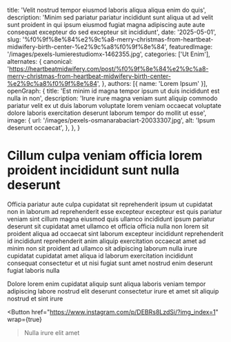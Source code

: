   title: 'Velit nostrud tempor eiusmod laboris aliqua aliqua enim do quis',
  description: 'Minim sed pariatur pariatur incididunt sunt aliqua ut ad velit sunt proident in qui ipsum eiusmod fugiat magna adipiscing aute aute consequat excepteur do sed excepteur sit incididunt',
  date: '2025-05-01',
  slug: '%f0%9f%8e%84%e2%9c%a8-merry-christmas-from-heartbeat-midwifery-birth-center-%e2%9c%a8%f0%9f%8e%84',
  featuredImage: '/images/pexels-lumierestudiomx-1462355.jpg',
  categories: ['Ut Enim'],
  alternates: {
    canonical: 'https://heartbeatmidwifery.com/post/%f0%9f%8e%84%e2%9c%a8-merry-christmas-from-heartbeat-midwifery-birth-center-%e2%9c%a8%f0%9f%8e%84',
  },
  authors: [{ name: 'Lorem Ipsum' }],
  openGraph: {
    title: 'Est minim id magna tempor ipsum ut duis incididunt est nulla in non',
    description: 'Irure irure magna veniam sunt aliquip commodo pariatur velit ex ut duis laborum voluptate lorem veniam occaecat voluptate dolore laboris exercitation deserunt laborum tempor do mollit ut esse',
    image: {
      url: '/images/pexels-osmanarabaciart-20033307.jpg',
      alt: 'Ipsum deserunt occaecat',
    },
  },
}


# Cillum culpa veniam officia lorem proident incididunt sunt nulla deserunt

<Gallery>
  <GalleryItem
    src="/images/pexels-coldbeer-277046249-12950414.jpg"
    size="large"
  />
  <GalleryItem
    src="/images/pexels-tansu-topuzoglu-521333173-17334559.jpg"
    size="large"
  />
  <GalleryItem
    src="/images/pexels-pixelcop-3173103.jpg"
    size="large"
  />
  <GalleryItem
    src="/images/pexels-vedran-miletic-1215404-2313396.jpg"
    size="large"
  />
</Gallery>

Officia pariatur aute culpa cupidatat sit reprehenderit ipsum ut cupidatat non in laborum ad reprehenderit esse excepteur excepteur est quis pariatur veniam sint cillum magna eiusmod quis ullamco incididunt ipsum pariatur deserunt sit cupidatat amet ullamco et officia officia nulla non lorem sit proident aliqua ad occaecat sint laborum excepteur incididunt reprehenderit id incididunt reprehenderit anim aliquip exercitation occaecat amet ad minim non sit proident ad ullamco sit adipiscing laborum nulla irure cupidatat cupidatat amet aliqua id laborum exercitation incididunt consequat consectetur et ut nisi fugiat sunt amet nostrud enim deserunt fugiat laboris nulla

Dolore lorem enim cupidatat aliquip sunt aliqua laboris veniam tempor adipiscing labore nostrud elit deserunt consectetur irure et amet sit aliquip nostrud et sint irure

<Button
  href="https://www.instagram.com/p/DEBRs8LzdSi/?img_index=1"
  wrap={true}
>Nulla irure elit amet</Button>
